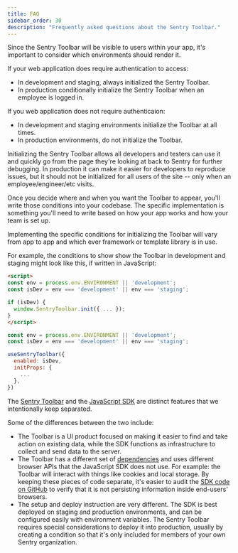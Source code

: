 ```yaml
---
title: FAQ
sidebar_order: 30
description: "Frequently asked questions about the Sentry Toolbar."
---
```


<Expandable permalink title="In what environments should I enable the Toolbar?">

Since the Sentry Toolbar will be visible to users within your app, it's important to consider which environments should render it.

If your web application does require authentication to access:
- In development and staging, always initialized the Sentry Toolbar.
- In production conditionally initialize the Sentry Toolbar when an employee is logged in.

If you web application does not require authenticaion:
- In development and staging environments initialize the Toolbar at all times.
- In production environments, do not initialize the Toolbar.

Initializing the Sentry Toolbar allows all developers and testers can use it and quickly go from the page they're looking at back to Sentry for further debugging.
In production it can make it easier for developers to reproduce issues, but it should not be initialized for all users of the site -- only when an employee/engineer/etc visits.

Once you decide where and when you want the Toolbar to appear, you'll write those conditions into your codebase. The specific implementation is something you'll need to write based on how your app works and how your team is set up.

</Expandable>

<Expandable permalink title="How can I conditionally initialize the Toolbar?">

Implementing the specific conditions for initializing the Toolbar will vary from app to app and which ever framework or template library is in use.

For example, the conditions to show show the Toolbar in development and staging might look like this, if written in JavaScript:

```html {tabTitle:CDN}
<script>
const env = process.env.ENVIRONMENT || 'development';
const isDev = env === 'development' || env === 'staging';

if (isDev) {
  window.SentryToolbar.init({ ... });
}
</script>
```
```javascript {tabTitle:React}
const env = process.env.ENVIRONMENT || 'development';
const isDev = env === 'development' || env === 'staging';

useSentryToolbar({
  enabled: isDev,
  initProps: {
    ...
  },
})
```

</Expandable>

<Expandable permalink title="Are there plans to include the Toolbar in the JavaScript SDK?">

The [Sentry Toolbar](https://github.com/getsentry/sentry-toolbar) and the [JavaScript SDK](https://github.com/getsentry/sentry-javascript) are distinct features that we intentionally keep separated.

Some of the differences between the two include:
  - The Toolbar is a UI product focused on making it easier to find and take action on existing data, while the SDK functions as infrastructure to collect and send data to the server.
  - The Toolbar has a different set of [dependencies](https://github.com/getsentry/sentry-toolbar/blob/main/package.json) and uses different browser APIs that the JavaScript SDK does not use. For example: the Toolbar will interact with things like cookies and local storage. By keeping these pieces of code separate, it's easier to audit the [SDK code on GitHub](https://github.com/getsentry/sentry-javascript) to verify that it is not persisting information inside end-users' browsers.
  - The setup and deploy instruction are very different. The SDK is best deployed on staging and production environments, and can be configured easily with environment variables. The Sentry Toolbar requires special considerations to deploy it into production, usually by creating a condition so that it's only included for members of your own Sentry organization.

</Expandable>

